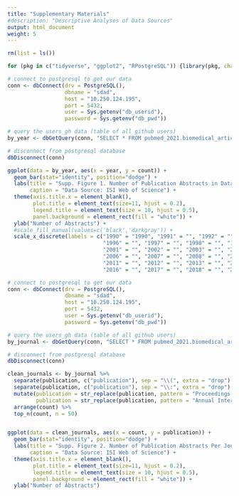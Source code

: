 ```yaml
---
title: "Supplementary Materials"
#description: "Descriptive Analyses of Data Sources"
output: html_document
weight: 5
---
```


```r

rm(list = ls())

for (pkg in c("tidyverse", "ggplot2", "RPostgreSQL")) {library(pkg, character.only = TRUE)}

# connect to postgresql to get our data
conn <- dbConnect(drv = PostgreSQL(), 
                  dbname = "sdad", 
                  host = "10.250.124.195", 
                  port = 5432, 
                  user = Sys.getenv("db_userid"), 
                  password = Sys.getenv("db_pwd"))

# query the users_gh data (table of all github users) 
by_year <- dbGetQuery(conn, "SELECT * FROM pubmed_2021.biomedical_articles_per_year")

# disconnect from postgresql database 
dbDisconnect(conn)

```

```r

ggplot(data = by_year, aes(x = year, y = count)) + 
  geom_bar(stat="identity", position="dodge") +
  labs(title = "Supp. Figure 1. Number of Publication Abstracts in Datasets (1990-2020)",
       caption = "Data Source: ISI Web of Science") + 
  theme(axis.title.x = element_blank(),
        plot.title = element_text(size=11, hjust = 0.2),
        legend.title = element_text(size = 10, hjust = 0.5),
        panel.background = element_rect(fill = "white")) +
  ylab("Number of Abstracts") +
  #scale_fill_manual(values=c('black','darkgray')) +
  scale_x_discrete(labels = c("1990" = "1990", "1991" = "", "1992" = "", "1993" = "", "1994" = "",
                              "1996" = "", "1997" = "", "1998" = "", "1999" = "",
                              "2001" = "", "2002" = "", "2003" = "", "2004" = "",
                              "2006" = "", "2007" = "", "2008" = "", "2009" = "", "2010" = "2010",
                              "2011" = "", "2012" = "", "2013" = "", "2014" = "",
                              "2016" = "", "2017" = "", "2018" = "", "2019" = "", "2020" = "2020"))
```

```r

# connect to postgresql to get our data
conn <- dbConnect(drv = PostgreSQL(), 
                  dbname = "sdad", 
                  host = "10.250.124.195", 
                  port = 5432, 
                  user = Sys.getenv("db_userid"), 
                  password = Sys.getenv("db_pwd"))

# query the users_gh data (table of all github users) 
by_journal <- dbGetQuery(conn, "SELECT * FROM pubmed_2021.biomedical_articles_per_journal")

# disconnect from postgresql database 
dbDisconnect(conn)

clean_journals <- by_journal %>% 
  separate(publication, c("publication"), sep = "\\(", extra = "drop") %>% 
  separate(publication, c("publication"), sep = "\\:", extra = "drop") %>% 
  mutate(publication = str_replace(publication, pattern = "Proceedings of the National Academy of Sciences of the United States of America", replacement = "PNAS"),
         publication = str_replace(publication, pattern = "Annual International Conference of the IEEE Engineering in Medicine and Biology Society. IEEE Engineering in Medicine and Biology Society. Annual International Conference", replacement = "IEEE EMB")) %>% 
  arrange(count) %>% 
  top_n(count, n = 50)


ggplot(data = clean_journals, aes(x = count, y = publication)) + 
  geom_bar(stat="identity", position="dodge") +
  labs(title = "Supp. Figure 2. Number of Publication Abstracts Per Journal (1990-2020)",
       caption = "Data Source: ISI Web of Science") + 
  theme(axis.title.x = element_blank(),
        plot.title = element_text(size=11, hjust = 0.2),
        legend.title = element_text(size = 10, hjust = 0.5),
        panel.background = element_rect(fill = "white")) +
  ylab("Number of Abstracts")
  


```











